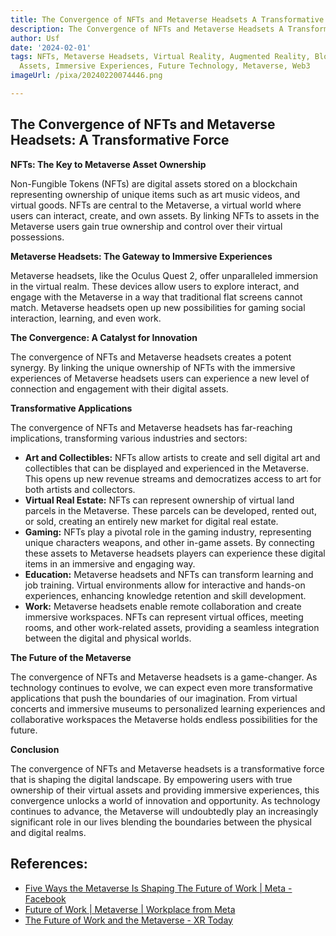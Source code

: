 ```yaml
---
title: The Convergence of NFTs and Metaverse Headsets A Transformative Force
description: The Convergence of NFTs and Metaverse Headsets A Transformative Force
author: Usf
date: '2024-02-01'
tags: NFTs, Metaverse Headsets, Virtual Reality, Augmented Reality, Blockchain, Digital
  Assets, Immersive Experiences, Future Technology, Metaverse, Web3
imageUrl: /pixa/20240220074446.png

---
```

## The Convergence of NFTs  and Metaverse Headsets: A Transformative  Force

**NFTs: The Key to Metaverse  Asset Ownership**

Non-Fungible Tokens (NFTs) are digital assets stored on a blockchain  representing ownership of unique  items such as art music videos, and virtual goods. NFTs are central to the Metaverse, a virtual world where  users can interact,  create, and own assets. By linking NFTs to assets in  the Metaverse users gain true ownership and control over their virtual possessions.

**Metaverse Headsets: The  Gateway to Immersive Experiences**

Metaverse  headsets, like the Oculus Quest 2, offer unparalleled immersion in the virtual realm. These devices allow users to explore interact, and engage with the Metaverse in a way that traditional flat  screens cannot  match. Metaverse headsets open up new  possibilities for gaming social interaction, learning, and even work.

**The Convergence: A Catalyst for  Innovation**

The convergence of NFTs and Metaverse  headsets creates a potent synergy. By  linking the unique  ownership of NFTs  with  the immersive experiences of Metaverse headsets users can experience a new level of connection and engagement with  their digital assets.

**Transformative Applications**

The convergence of NFTs and  Metaverse  headsets has far-reaching implications, transforming various industries  and sectors:

* **Art  and Collectibles:** NFTs allow artists to create and sell digital art and collectibles that can be displayed and experienced in the Metaverse. This opens up new revenue streams and democratizes  access to art for both artists and collectors.
* **Virtual Real Estate:** NFTs can represent ownership of  virtual land parcels in the Metaverse. These parcels can be developed, rented out, or sold, creating an entirely new market for digital real estate.
* **Gaming:** NFTs play a pivotal role in the gaming industry, representing unique characters weapons, and other in-game assets. By  connecting these assets to Metaverse headsets players  can  experience these digital items in an immersive and engaging way.
* **Education:** Metaverse headsets and NFTs can transform learning and job training. Virtual environments allow  for interactive and hands-on experiences, enhancing  knowledge retention and skill development.
*  **Work:** Metaverse  headsets enable remote collaboration and create immersive workspaces. NFTs can represent virtual offices, meeting rooms, and other work-related assets, providing a seamless integration between the  digital and physical  worlds.

**The Future of  the Metaverse**

The convergence of NFTs and  Metaverse headsets is  a game-changer. As technology continues to  evolve, we can expect even more transformative applications that push the  boundaries of our imagination. From virtual concerts  and immersive  museums to personalized  learning experiences and collaborative workspaces the Metaverse holds endless possibilities for the future.

**Conclusion**

The convergence of NFTs and Metaverse headsets is a transformative force that is shaping the digital landscape. By empowering users with true ownership  of their virtual assets and providing immersive  experiences, this convergence unlocks a world of innovation and opportunity. As technology continues to advance, the Metaverse will  undoubtedly play an increasingly significant role in our lives blending the boundaries between the physical and digital realms.

## References:
- [Five Ways the Metaverse Is Shaping The Future of Work | Meta - Facebook](https://about.fb.com/news/2023/05/how-the-metaverse-is-shaping-the-future-of-work/)
- [Future of Work | Metaverse | Workplace from Meta](https://www.workplace.com/future-of-work)
- [The Future of Work and the Metaverse - XR Today](https://www.xrtoday.com/mixed-reality/what-is-the-future-of-work-and-the-metaverse/)
